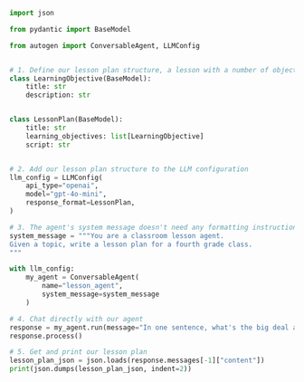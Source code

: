 ```python
import json

from pydantic import BaseModel

from autogen import ConversableAgent, LLMConfig


# 1. Define our lesson plan structure, a lesson with a number of objectives
class LearningObjective(BaseModel):
    title: str
    description: str


class LessonPlan(BaseModel):
    title: str
    learning_objectives: list[LearningObjective]
    script: str


# 2. Add our lesson plan structure to the LLM configuration
llm_config = LLMConfig(
    api_type="openai",
    model="gpt-4o-mini",
    response_format=LessonPlan,
)

# 3. The agent's system message doesn't need any formatting instructions
system_message = """You are a classroom lesson agent.
Given a topic, write a lesson plan for a fourth grade class.
"""

with llm_config:
    my_agent = ConversableAgent(
        name="lesson_agent",
        system_message=system_message
    )

# 4. Chat directly with our agent
response = my_agent.run(message="In one sentence, what's the big deal about AI?")
response.process()

# 5. Get and print our lesson plan
lesson_plan_json = json.loads(response.messages[-1]["content"])
print(json.dumps(lesson_plan_json, indent=2))
```
